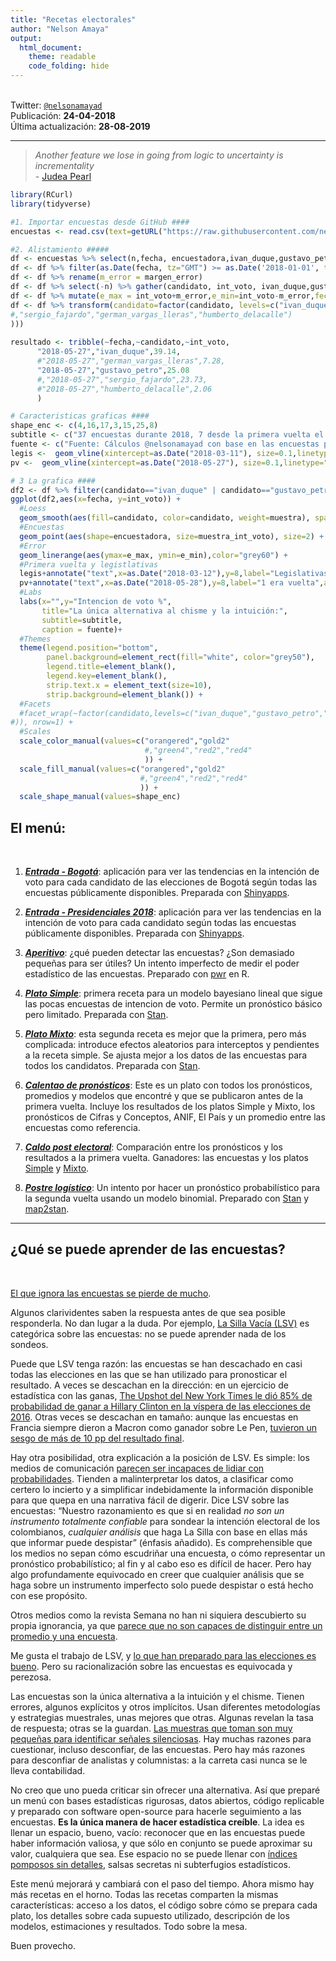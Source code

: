 ---
title: "Recetas electorales"
author: "Nelson Amaya"
output: 
  html_document:
    theme: readable
    code_folding: hide
---
<br>
Twitter: [`@nelsonamayad`](https://twitter.com/NelsonAmayaD)
<br>
Publicación: **24-04-2018**
<br>
Última actualización: **28-08-2019** 
<br>

***
> *Another feature we lose in going from logic to uncertainty is incrementality* <br>
- [Judea Pearl](http://bayes.cs.ucla.edu/jp_home.html)
<br>

```{r, echoe=FALSE,message=FALSE,fig.width = 7, fig.align = "center"}
library(RCurl)
library(tidyverse)

#1. Importar encuestas desde GitHub #### 
encuestas <- read.csv(text=getURL("https://raw.githubusercontent.com/nelsonamayad/Elecciones-presidenciales-2018/master/Elecciones%202018/encuestas2018.csv"))

#2. Alistamiento #####
df <- encuestas %>% select(n,fecha, encuestadora,ivan_duque,gustavo_petro,sergio_fajardo,german_vargas_lleras, humberto_delacalle, margen_error, muestra)
df <- df %>% filter(as.Date(fecha, tz="GMT") >= as.Date('2018-01-01', tz="GMT"))
df <- df %>% rename(m_error = margen_error)
df <- df %>% select(-n) %>% gather(candidato, int_voto, ivan_duque,gustavo_petro,sergio_fajardo,german_vargas_lleras,humberto_delacalle)
df <- df %>% mutate(e_max = int_voto+m_error,e_min=int_voto-m_error,fecha=as.Date(fecha))
df <- df %>% transform(candidato=factor(candidato, levels=c("ivan_duque","gustavo_petro"
#,"sergio_fajardo","german_vargas_lleras","humberto_delacalle")
)))
  
resultado <- tribble(~fecha,~candidato,~int_voto,
      "2018-05-27","ivan_duque",39.14,
      #"2018-05-27","german_vargas_lleras",7.28,
      "2018-05-27","gustavo_petro",25.08
      #,"2018-05-27","sergio_fajardo",23.73,
      #"2018-05-27","humberto_delacalle",2.06
      )

# Caracteristicas graficas ####
shape_enc <- c(4,16,17,3,15,25,8)
subtitle <- c("37 encuestas durante 2018, 7 desde la primera vuelta el 27 de mayo. \nCurva LOESS ponderada por el tamaño de la muestra de cada encuesta.")
fuente <- c("Fuente: Cálculos @nelsonamayad con base en las encuestas públicamente disponibles.")
legis <-  geom_vline(xintercept=as.Date("2018-03-11"), size=0.1,linetype="dashed")
pv <-  geom_vline(xintercept=as.Date("2018-05-27"), size=0.1,linetype="dashed")

# 3 La grafica ####
df2 <- df %>% filter(candidato=="ivan_duque" | candidato=="gustavo_petro")
ggplot(df2,aes(x=fecha, y=int_voto)) +
  #Loess
  geom_smooth(aes(fill=candidato, color=candidato, weight=muestra), span=0.5,method="loess", show.legend = F) +
  #Encuestas
  geom_point(aes(shape=encuestadora, size=muestra_int_voto), size=2) +
  #Error
  geom_linerange(aes(ymax=e_max, ymin=e_min),color="grey60") +
  #Primera vuelta y legistlativas
  legis+annotate("text",x=as.Date("2018-03-12"),y=8,label="Legislativas",angle=90,size=2.5)+
  pv+annotate("text",x=as.Date("2018-05-28"),y=8,label="1 era vuelta",angle=90,size=2.5)+
  #Labs
  labs(x="",y="Intencion de voto %",
       title="La única alternativa al chisme y la intuición:", 
       subtitle=subtitle, 
       caption = fuente)+
  #Themes
  theme(legend.position="bottom",
        panel.background=element_rect(fill="white", color="grey50"),
        legend.title=element_blank(),
        legend.key=element_blank(),
        strip.text.x = element_text(size=10),
        strip.background=element_blank()) +
  #Facets
  #facet_wrap(~factor(candidato,levels=c("ivan_duque","gustavo_petro","sergio_fajardo","german_vargas_lleras","humberto_delacalle")),labeller=labeller(candidato=c("gustavo_petro"="Gustavo Petro", "ivan_duque"="Ivan Duque", "sergio_fajardo"="Sergio Fajardo","german_vargas_lleras"="German Vargas Lleras","humberto_delacalle"="Humberto de la Calle"
#)), nrow=1) +
  #Scales
  scale_color_manual(values=c("orangered","gold2"
                              #,"green4","red2","red4"
                              )) +
  scale_fill_manual(values=c("orangered","gold2"
                             #,"green4","red2","red4"
                             )) +
  scale_shape_manual(values=shape_enc)

```

## El menú:
<br>

1. [_**Entrada - Bogotá**_](https://nelsonamayad.shinyapps.io/bogota2019/): aplicación para ver las tendencias en la intención de voto para cada candidato de las elecciones de Bogotá según todas las encuestas públicamente disponibles. Preparada con [Shinyapps](https://www.shinyapps.io/).

1. [_**Entrada - Presidenciales 2018**_](https://nelsonamayad.shinyapps.io/col2018_tend/): aplicación para ver las tendencias en la intención de voto para cada candidato según todas las encuestas públicamente disponibles. Preparada con [Shinyapps](https://www.shinyapps.io/).

2. [_**Aperitivo**_](https://nelsonamayad.github.io/poder/poder): ¿qué pueden detectar las encuestas? ¿Son demasiado pequeñas para ser útiles? Un intento imperfecto de medir el poder estadístico de las encuestas. Preparado con [pwr](https://cran.r-project.org/web/packages/pwr/vignettes/pwr-vignette.html) en R.

3. [_**Plato Simple**_](https://nelsonamayad.github.io/simple/simple): primera receta para un modelo bayesiano lineal que sigue las pocas encuestas de intencion de voto. Permite un pronóstico básico pero limitado. Preparada con [Stan](http://mc-stan.org/users/interfaces/rstan.html). 

4. [_**Plato Mixto**_](https://nelsonamayad.github.io/mixto/mixto): esta segunda receta es mejor que la primera, pero más complicada: introduce efectos aleatorios para interceptos y pendientes a la receta simple. Se ajusta mejor a los datos de las encuestas para todos los candidatos. Preparada con [Stan](http://mc-stan.org/users/interfaces/rstan.html).

5. [_**Calentao de pronósticos**_](https://nelsonamayad.github.io/calentao/calentao): Este es un plato con todos los pronósticos, promedios y modelos que encontré y que se publicaron antes de la primera vuelta. Incluye los resultados de los platos Simple y Mixto, los pronósticos de Cifras y Conceptos, ANIF, El País y un promedio entre las encuestas como referencia. 

6. [_**Caldo post electoral**_](https://nelsonamayad.github.io/caldo/caldo): Comparación entre los pronósticos y los resultados a la primera vuelta. Ganadores: las encuestas y los platos [Simple](https://nelsonamayad.github.io/simple/simple) y [Mixto](https://nelsonamayad.github.io/mixto/mixto).

7. [_**Postre logístico**_](https://nelsonamayad.github.io/logis/logis): Un intento por hacer un pronóstico probabilístico para la segunda vuelta usando un modelo binomial. Preparado con [Stan](http://mc-stan.org/users/interfaces/rstan.html) y [map2stan](https://www.rdocumentation.org/packages/rethinking/versions/1.59/topics/map2stan).

***
## ¿Qué se puede aprender de las encuestas? 
<br>

[El que ignora las encuestas se pierde de mucho](https://nelsonamayad.github.io/caldo/caldo).

Algunos clarividentes saben la respuesta antes de que sea posible responderla. No dan lugar a la duda. Por ejemplo, [La Silla Vacía (LSV)](http://lasillavacia.com/blogs/la-carrera-de-caballos-en-la-silla-62772) es categórica sobre las encuestas: no se puede aprender nada de los sondeos. 

Puede que LSV tenga razón: las encuestas se han descachado en casi todas las elecciones en las que se han utilizado para pronosticar el resultado. A veces se descachan en la dirección: en un ejercicio de estadística con las ganas, [The Upshot del New York Times le dió 85% de probabilidad de ganar a Hillary Clinton en la víspera de las elecciones de 2016](https://www.nytimes.com/interactive/2016/upshot/presidential-polls-forecast.html). Otras veces se descachan en tamaño: aunque las encuestas en Francia siempre dieron a Macron como ganador sobre Le Pen, [tuvieron un sesgo de más de 10 pp del resultado final](https://fivethirtyeight.com/features/macron-won-but-the-french-polls-were-way-off/). 

Hay otra posibilidad, otra explicación a la posición de LSV. Es simple: los medios de comunicación [parecen ser incapaces de lidiar con probabilidades](https://fivethirtyeight.com/features/the-media-has-a-probability-problem/). Tienden a malinterpretar los datos, a clasificar como certero lo incierto y a simplificar indebidamente la información disponible para que quepa en una narrativa fácil de digerir. Dice LSV sobre las encuestas: "Nuestro razonamiento es que si en realidad *no son un instrumento totalmente confiable* para sondear la intención electoral de los colombianos, *cualquier análisis* que haga La Silla con base en ellas más que informar puede despistar" (énfasis añadido). Es comprehensible que los medios no sepan cómo escudriñar una encuesta, o cómo representar un pronóstico probabilístico; al fin y al cabo eso es difícil de hacer. Pero hay algo profundamente equivocado en creer que cualquier análisis que se haga sobre un instrumento imperfecto solo puede despistar o está hecho con ese propósito.

Otros medios como la revista Semana no han ni siquiera descubierto su propia ignorancia, ya que [parece que no son capaces de distinguir entre un promedio y una encuesta](https://www.semana.com/elecciones-presidenciales-2018/noticias/elecciones-presidenciales-la-encuesta-que-mide-todas-las-encuestas-559629).

Me gusta el trabajo de LSV, y [lo que han preparado para las elecciones es bueno](http://lasillavacia.com/elecciones2018#/la-maquinaria). Pero su racionalización sobre las encuestas es equivocada y perezosa.

Las encuestas son la única alternativa a la intuición y el chisme. Tienen errores, algunos explícitos y otros implícitos. Usan diferentes metodologías y estrategias muestrales, unas mejores que otras. Algunas revelan la tasa de respuesta; otras se la guardan. [Las muestras que toman son muy pequeñas para identificar señales silenciosas](https://nelsonamayad.github.io/poder/poder). Hay muchas razones para cuestionar, incluso desconfiar, de las encuestas. Pero hay más razones para desconfiar de analistas y columnistas: a la carreta casi nunca se le lleva contabilidad.

No creo que uno pueda criticar sin ofrecer una alternativa. Así que preparé un menú con bases estadísticas rigurosas, datos abiertos, código replicable y preparado con software open-source para hacerle seguimiento a las encuestas. **Es la única manera de hacer estadística creíble**. La idea es llenar un espacio, bueno, vacío: reconocer que en las encuestas puede haber información valiosa, y que sólo en conjunto se puede aproximar su valor, cualquiera que sea. Ese espacio no se puede llenar con [índices pomposos sin detalles](https://www.semana.com/opinion/articulo/la-volatilidad-de-las-preferencias-electorales-columna-de-juan-fernando-londono/562333), salsas secretas ni subterfugios estadísticos.

Este menú mejorará y cambiará con el paso del tiempo. Ahora mismo hay más recetas en el horno. Todas las recetas comparten la mismas características: acceso a los datos, el código sobre cómo se prepara cada plato, los detalles sobre cada supuesto utilizado, descripción de los modelos, estimaciones y resultados. Todo sobre la mesa.

Buen provecho.
